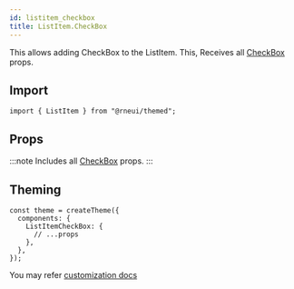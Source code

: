 ```yaml
---
id: listitem_checkbox
title: ListItem.CheckBox
---
```



<IconsStyle />

This allows adding CheckBox to the ListItem.
This, Receives all [CheckBox](checkbox#props) props.

## Import

```tsx
import { ListItem } from "@rneui/themed";
```

## Props

:::note
Includes all [CheckBox](checkbox#props) props.
:::

## Theming

```tsx
const theme = createTheme({
  components: {
    ListItemCheckBox: {
      // ...props
    },
  },
});
```

You may refer [customization docs](../customization)
